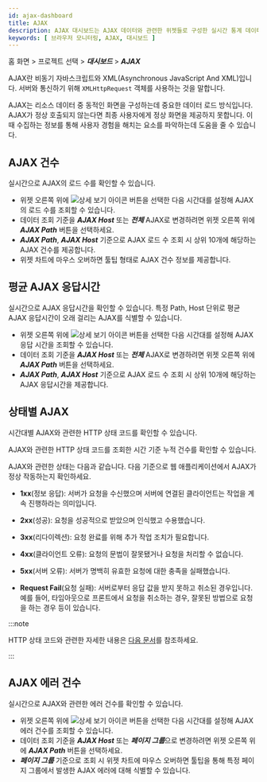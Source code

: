 ```yaml
---
id: ajax-dashboard
title: AJAX
description: AJAX 대시보드는 AJAX 데이터와 관련한 위젯들로 구성한 실시간 통계 데이터 대시보드입니다.
keywords: [ 브라우저 모니터링, AJAX, 대시보드 ]
---
```


홈 화면 > 프로젝트 선택 > ***대시보드*** > ***AJAX***

AJAX란 비동기 자바스크립트와 XML(Asynchronous JavaScript And XML)입니다. 서버와 통신하기 위해 `XMLHttpRequest` 객체를 사용하는 것을 말합니다. 

AJAX는 리소스 데이터 중 동적인 화면을 구성하는데 중요한 데이터 로드 방식입니다. AJAX가 정상 호출되지 않는다면 최종 사용자에게 정상 화면을 제공하지 못합니다. 이때 수집하는 정보를 통해 사용자 경험을 해치는 요소를 파악하는데 도움을 줄 수 있습니다.


<Dashboardnote />

## AJAX 건수

<ImgLang img='rum-ajax-count.png' desc='AJAX 건수' />

실시간으로 AJAX의 로드 수를 확인할 수 있습니다.

* 위젯 오른쪽 위에 ![상세 보기 아이콘](/img/ico-detail-mode.svg) 버튼을 선택한 다음 시간대를 설정해 AJAX의 로드 수를 조회할 수 있습니다. 
* 데이터 조회 기준을 ***AJAX Host*** 또는 ***전체*** AJAX로 변경하려면 위젯 오른쪽 위에 ***AJAX Path*** 버튼을 선택하세요.
* ***AJAX Path***, ***AJAX Host*** 기준으로 AJAX 로드 수 조회 시 상위 10개에 해당하는 AJAX 건수를 제공합니다.
* 위젯 차트에 마우스 오버하면 툴팁 형태로 AJAX 건수 정보를 제공합니다.

## 평균 AJAX 응답시간

<ImgLang img='rum-ajax-response-time.png' desc='평균 AJAX 응답시간' />

실시간으로 AJAX 응답시간을 확인할 수 있습니다. 특정 Path, Host 단위로 평균 AJAX 응답시간이 오래 걸리는 AJAX를 식별할 수 있습니다.

* 위젯 오른쪽 위에 ![상세 보기 아이콘](/img/ico-detail-mode.svg) 버튼을 선택한 다음 시간대를 설정해 AJAX 응답 시간을 조회할 수 있습니다. 
* 데이터 조회 기준을 ***AJAX Host*** 또는 ***전체*** AJAX로 변경하려면 위젯 오른쪽 위에 ***AJAX Path*** 버튼을 선택하세요.
* ***AJAX Path***, ***AJAX Host*** 기준으로 AJAX 로드 수 조회 시 상위 10개에 해당하는 AJAX 응답시간을 제공합니다.

## 상태별 AJAX

<ImgLang img='rum-ajax-status.png' desc='상태별 AJAX' />

시간대별 AJAX와 관련한 HTTP 상태 코드를 확인할 수 있습니다.

<ImgLang img='rum-ajax-status-count.png' desc='상태별 AJAX' />

AJAX와 관련한 HTTP 상태 코드를 조회한 시간 기준 누적 건수를 확인할 수 있습니다.

AJAX와 관련한 상태는 다음과 같습니다. 다음 기준으로 웹 애플리케이션에서 AJAX가 정상 작동하는지 확인하세요.

* **1xx**(정보 응답): 서버가 요청을 수신했으며 서버에 연결된 클라이언트는 작업을 계속 진행하라는 의미입니다.

* **2xx**(성공): 요청을 성공적으로 받았으며 인식했고 수용했습니다.

* **3xx**(리다이렉션): 요청 완료를 위해 추가 작업 조치가 필요합니다.

* **4xx**(클라이언트 오류): 요청의 문법이 잘못됐거나 요청을 처리할 수 없습니다.

* **5xx**(서버 오류): 서버가 명백히 유효한 요청에 대한 충족을 실패했습니다.

* **Request Fail**(요청 실패): 서버로부터 응답 값을 받지 못하고 취소된 경우입니다. 예를 들어, 타임아웃으로 프론트에서 요청을 취소하는 경우, 잘못된 방법으로 요청을 하는 경우 등이 있습니다.

:::note

HTTP 상태 코드와 관련한 자세한 내용은 [다음 문서](../url/url-http-status)를 참조하세요.

:::

## AJAX 에러 건수

<ImgLang img='rum-ajax-error-count.png' desc='AJAX 에러 건수' />

실시간으로 AJAX와 관련한 에러 건수를 확인할 수 있습니다.

* 위젯 오른쪽 위에 ![상세 보기 아이콘](/img/ico-detail-mode.svg) 버튼을 선택한 다음 시간대를 설정해 AJAX 에러 건수를 조회할 수 있습니다. 
* 데이터 조회 기준을 ***AJAX Host*** 또는 ***페이지 그룹***으로 변경하려면 위젯 오른쪽 위에 ***AJAX Path*** 버튼을 선택하세요.
* ***페이지 그룹*** 기준으로 조회 시 위젯 차트에 마우스 오버하면 툴팁을 통해 특정 페이지 그룹에서 발생한 AJAX 에러에 대해 식별할 수 있습니다.

